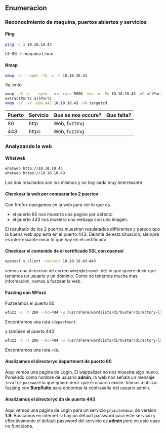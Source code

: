 ## Enumeracion {-}

### Reconocimiento de maquina, puertos abiertos y servicios {-} 

#### Ping {-}

```bash
ping -c 1 10.10.10.43
```
ttl: 63 -> maquina Linux

#### Nmap {-}

```bash
nmap -p- --open -T5 -v -n 10.10.10.43
```

Va lento

```bash
nmap -sS -p- --open --min-rate 5000 -vvv -n -Pn 10.10.10.43 -oG allPorts 
extractPorts allPorts
nmap -sC -sV -p80,443 10.10.10.43 -oN targeted
```

| Puerto | Servicio | Que se nos occure? | Que falta? |
| ------ | -------- | ------------------ | ---------- |
| 80     | http     | Web, fuzzing       |            |
| 443    | https    | Web, fuzzing       |            |


### Analyzando la web {-}

#### Whatweb {-}

```bash
whatweb http://10.10.10.43
whatweb https://10.10.10.43
```

Los dos resultados son los mismos y no hay nada muy interresante

#### Checkear la web por comparar los 2 puertos {-}

Con firefox navigamos en la web para ver lo que es. 

- el puerto 80 nos muestra una pagina por defecto
- el puerto 443 nos muestra una webapp con una imagen.

El resultado de los 2 puertos muestran resulatados differentes y parece que la buena web app esta en el puerto 443. Delante de esta situacion,
siempre es interressante mirar lo que hay en el certificado

#### Checkear el contenido de el certificado SSL con openssl {-}

```bash
openssl s_client -connect 10.10.10.43:443
```

vemos una direccion de correo `admin@nineveh.htb` lo que quiere decir que tenemos un usuario y un dominio. 
Como no tenemos mucha mas informacion, vamos a fuzzear la web.

#### Fuzzing con WFuzz {-}

Fuzzeamos el puerto 80

```bash
wfuzz -c -t 200 --hc=404 -w /usr/share/wordlists/dirbuster/directory-list-2.3-medium.txt http://10.10.10.43/FUZZ
```

Encontramos una ruta `/department`.

y tambien el puerto 443


```bash
wfuzz -c -t 200 --hc=404 -w /usr/share/wordlists/dirbuster/directory-list-2.3-medium.txt https://10.10.10.43/FUZZ
```

Encontramos una ruta `/db`.

#### Analizamos el directoryo department de puerto 80 {-}

Aqui vemos una pagina de Login. El wappalizer no nos muestra algo nuevo. Poniendo como nombre de usuario **admin**, la web
nos señala un mensaje `invalid password` lo que quiere decir que el usuario existe. Vamos a utilizar fuzzing con **BurpSuite**
para encontrar la contraseña del usuario admin.

#### Analizamos el directoryo db de puerto 443 {-}

Aqui vemos una pagina de Login para un servicio `phpLiteAdmin` de version **1.9**. Buscamos en internet si hay un default password para este servicio y
effectivamente el default password del servicio es **admin** pero en este caso no funcciona.


